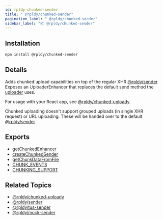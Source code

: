 ```yaml
---
id: rpldy-chunked-sender
title: " @rpldy/chunked-sender"
pagination_label: " @rpldy/chunked-sender"
sidebar_label: "📦 @rpldy/chunked-sender"
---
```


## Installation

```bash npm2yarn
npm install @rpldy/chunked-sender
```

## Details

Adds chunked upload capabilities on top of the regular XHR [@rpldy/sender](../rpldy-sender)
Exposes an UploaderEnhancer that replaces the default send method the [uploader](../../api/uploader) uses.

For usage with your React app, see [@rpldy/chunked-uploady](../rpldy-chunked-uploady).

Chunked uploading doesn't support grouped uploads (in single XHR request) or URL uploading.
These will be handed over to the default [@rpldy/sender](../rpldy-sender)

## Exports

* [getChunkedEnhancer](../../api/enhancers/getChunkedEnhancer)
* [createChunkedSender](../../api/senders/chunkedSender)
* [getChunkDataFromFile](../../api/utils/getChunkDataFromFile)
* [CHUNK_EVENTS](../../api/events#chunk-events)
* [CHUNKING_SUPPORT](../../api/constants#chunkingSupport)

## Related Topics

* [@rpldy/chunked-uploady](../rpldy-chunked-uploady)
* [@rpldy/sender](../rpldy-sender)
* [@rpldy/tus-sender](../rpldy-tus-sender)
* [@rpldy/mock-sender](../rpldy-mock-sender)
